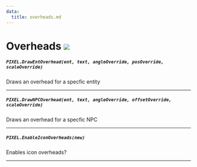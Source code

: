 ```yaml
---
data:
  title: overheads.md
---
```


# Overheads ![](https://github.com/Pulsar-Dev/documentation/blob/main/public/client.png)

##### `PIXEL.DrawEntOverhead(ent, text, angleOverride, posOverride, scaleOverride)`
  Draws an overhead for a specfic entity

---
##### `PIXEL.DrawNPCOverhead(ent, text, angleOverride, offsetOverride, scaleOverride)`
  Draws an overhead for a specfic NPC

---
##### `PIXEL.EnableIconOverheads(new)`
  Enables icon overheads?

---